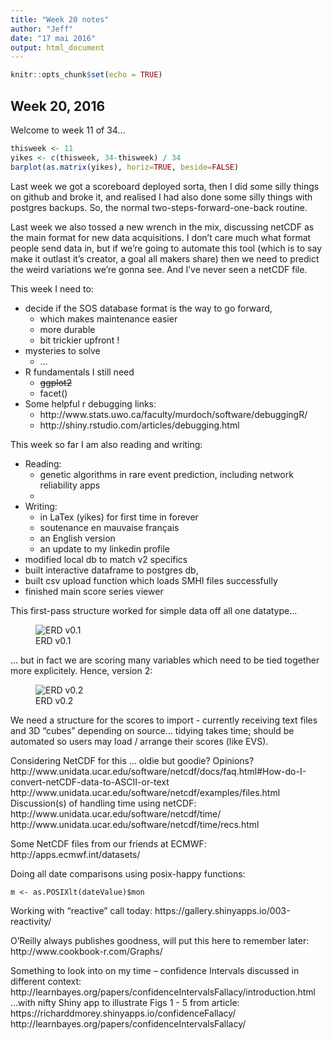 ```yaml
---
title: "Week 20 notes"
author: "Jeff"
date: "17 mai 2016"
output: html_document
---
```


```r
knitr::opts_chunk$set(echo = TRUE)
```


## Week 20, 2016
Welcome to week 11 of 34...

```r
thisweek <- 11
yikes <- c(thisweek, 34-thisweek) / 34
barplot(as.matrix(yikes), horiz=TRUE, beside=FALSE)
```

Last week we got a scoreboard deployed sorta, then I did some silly things on github and broke it, and realised I had also done some silly things with postgres backups. So, the normal two-steps-forward-one-back routine.

Last week we also tossed a new wrench in the mix, discussing netCDF as the main format for new data acquisitions. I don't care much what format people send data in, but if we're going to automate this tool (which is to say make it outlast it's creator, a goal all makers share) then we need to predict the weird variations we're gonna see. And I've never seen a netCDF file.


This week I need to:

* decide if the SOS database format is the way to go forward,
    + which makes maintenance easier
    + more durable
    + bit trickier upfront !
* mysteries to solve
    + ...
* R fundamentals I still need
    + ~~ggplot2~~
    + facet()
* Some helpful r debugging links:
    + http://www.stats.uwo.ca/faculty/murdoch/software/debuggingR/
    + http://shiny.rstudio.com/articles/debugging.html

This week so far I am also reading and writing:

* Reading:
    + genetic algorithms in rare event prediction, including network reliability apps
    + 
    
* Writing:
    + in LaTex (yikes) for first time in forever
    + soutenance en mauvaise français
    + an English version
    + an update to my linkedin profile
    


* modified local db to match v2 specifics
* built interactive dataframe to postgres db,
* built csv upload function which loads SMHI files successfully
* finished main score series viewer


This first-pass structure worked for simple data off all one datatype...

![ERD v0.1](C:\Users\jeffrey.norville\Documents\VerificationScorecard\ERDv001.png)

... but in fact we are scoring many variables which need to be tied together more explicitely. Hence, version 2:

![ERD v0.2](C:\Users\jeffrey.norville\Documents\VerificationScorecard\ERD_v2.png)



We need a structure for the scores to import - currently receiving text files and 3D "cubes" depending on source... tidying takes time; should be automated so users may load / arrange their scores (like EVS).

Considering NetCDF for this ... oldie but goodie? Opinions?
http://www.unidata.ucar.edu/software/netcdf/docs/faq.html#How-do-I-convert-netCDF-data-to-ASCII-or-text
http://www.unidata.ucar.edu/software/netcdf/examples/files.html
Discussion(s) of handling time using netCDF:
http://www.unidata.ucar.edu/software/netcdf/time/
http://www.unidata.ucar.edu/software/netcdf/time/recs.html

Some NetCDF files from our friends at ECMWF:
http://apps.ecmwf.int/datasets/


Doing all date comparisons using posix-happy functions:
```code
m <- as.POSIXlt(dateValue)$mon
```

Working with "reactive" call today:
https://gallery.shinyapps.io/003-reactivity/

O'Reilly always publishes goodness, will put this here to remember later:
http://www.cookbook-r.com/Graphs/





Something to look into on my time -- confidence Intervals discussed in different context:
http://learnbayes.org/papers/confidenceIntervalsFallacy/introduction.html
...with nifty Shiny app to illustrate Figs 1 - 5 from article:
https://richarddmorey.shinyapps.io/confidenceFallacy/
http://learnbayes.org/papers/confidenceIntervalsFallacy/

